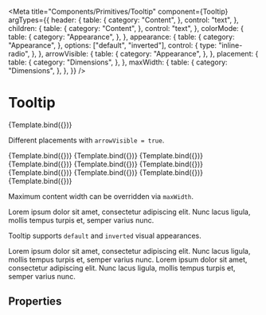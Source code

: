 
<Meta
  title="Components/Primitives/Tooltip"
  component={Tooltip}
  argTypes={{
    header: {
      table: {
        category: "Content",
      },
      control: "text",
    },
    children: {
      table: {
        category: "Content",
      },
      control: "text",
    },
    colorMode: {
      table: {
        category: "Appearance",
      },
    },
    appearance: {
      table: {
        category: "Appearance",
      },
      options: ["default", "inverted"],
      control: {
        type: "inline-radio",
      },
    },
    arrowVisible: {
      table: {
        category: "Appearance",
      },
    },
    placement: {
      table: {
        category: "Dimensions",
      },
    },
    maxWidth: {
      table: {
        category: "Dimensions",
      },
    },
  }}
/>


# Tooltip

<Description of={Tooltip} />

<Canvas withSource="none">
  <Story name="Basic" args={{ header: "Header", children: "Body text", placement: "top" }}>
    {Template.bind({})}
  </Story>
</Canvas>

Different placements with `arrowVisible = true`.

<Canvas withSource="none">
  <Story
    name="Top"
    args={{
      children: "Top",
      placement: "top",
      arrowVisible: true,
    }}>
    {Template.bind({})}
  </Story>
  <Story
    name="Top-Left"
    args={{
      children: "Top — Left",
      placement: "top-left",
      arrowVisible: true,
    }}>
    {Template.bind({})}
  </Story>
  <Story
    name="Top-Center"
    args={{
      children: "Top — Center",
      placement: "top-center",
      arrowVisible: true,
    }}>
    {Template.bind({})}
  </Story>
  <Story
    name="Top-Right"
    args={{
      children: "Top — Right",
      placement: "top-right",
      arrowVisible: true,
    }}>
    {Template.bind({})}
  </Story>
  <Story
    name="Bottom"
    args={{
      children: "Bottom",
      placement: "bottom",
      arrowVisible: true,
    }}>
    {Template.bind({})}
  </Story>
  <Story
    name="Bottom-Left"
    args={{
      children: "Bottom — Left",
      placement: "bottom-left",
      arrowVisible: true,
    }}>
    {Template.bind({})}
  </Story>
  <Story
    name="Bottom-Center"
    args={{
      children: "Bottom — Center",
      placement: "bottom-center",
      arrowVisible: true,
    }}>
    {Template.bind({})}
  </Story>
  <Story
    name="Bottom-Right"
    args={{
      children: "Bottom — Right",
      placement: "bottom-right",
      arrowVisible: true,
    }}>
    {Template.bind({})}
  </Story>
  <Story
    name="Left"
    args={{
      children: "Left",
      placement: "left",
      arrowVisible: true,
    }}>
    {Template.bind({})}
  </Story>
  <Story
    name="Right"
    args={{
      children: "Right",
      placement: "right",
      arrowVisible: true,
    }}>
    {Template.bind({})}
  </Story>
</Canvas>

Maximum content width can be overridden via `maxWidth`.

<Canvas>
  <Story name="Max Width">
    <Tooltip maxWidth={400}>
      Lorem ipsum dolor sit amet, consectetur adipiscing elit. Nunc lacus ligula, mollis tempus turpis et, semper varius
      nunc.
    </Tooltip>
  </Story>
</Canvas>

Tooltip supports `default` and `inverted` visual appearances.

<Canvas>
  <Story name="Default Appearance">
    <Tooltip maxWidth={400} appearance="default" header="Default">
      Lorem ipsum dolor sit amet, consectetur adipiscing elit. Nunc lacus ligula, mollis tempus turpis et, semper varius
      nunc.
    </Tooltip>
  </Story>
  <Story name="Inverted Appearance">
    <Tooltip maxWidth={400} appearance="inverted" header="Inverted">
      Lorem ipsum dolor sit amet, consectetur adipiscing elit. Nunc lacus ligula, mollis tempus turpis et, semper varius
      nunc.
    </Tooltip>
  </Story>
</Canvas>

## Properties

<ArgsTable story="Basic" />
